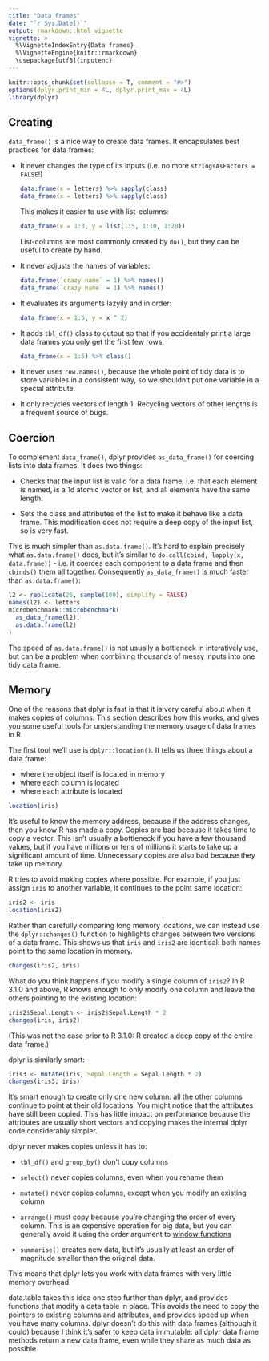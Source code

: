 ```yaml
---
title: "Data frames"
date: "`r Sys.Date()`"
output: rmarkdown::html_vignette
vignette: >
  %\VignetteIndexEntry{Data frames}
  %\VignetteEngine{knitr::rmarkdown}
  \usepackage[utf8]{inputenc}
---
```


```r
knitr::opts_chunk$set(collapse = T, comment = "#>")
options(dplyr.print_min = 4L, dplyr.print_max = 4L)
library(dplyr)
```

## Creating

`data_frame()` is a nice way to create data frames. It encapsulates best practices for data frames:

  * It never changes the type of its inputs (i.e. no more `stringsAsFactors = FALSE`!)
    
    ```r
    data.frame(x = letters) %>% sapply(class)
    data_frame(x = letters) %>% sapply(class)
    ```
    
    This makes it easier to use with list-columns:
    
    ```r
    data_frame(x = 1:3, y = list(1:5, 1:10, 1:20))
    ```
    
    List-columns are most commonly created by `do()`, but they can be useful to
    create by hand.
      
  * It never adjusts the names of variables:
  
    ```r
    data.frame(`crazy name` = 1) %>% names()
    data_frame(`crazy name` = 1) %>% names()
    ```

  * It evaluates its arguments lazyily and in order:
  
    ```r
    data_frame(x = 1:5, y = x ^ 2)
    ```

  * It adds `tbl_df()` class to output so that if you accidentaly print a large 
    data frames you only get the first few rows.
    
    ```r
    data_frame(x = 1:5) %>% class()
    ```
    
  * It never uses `row.names()`, because the whole point of tidy data is to 
    store variables in a consistent way, so we shouldn't put one variable in a 
    special attribute.
  
  * It only recycles vectors of length 1. Recycling vectors of other lengths 
    is a frequent source of bugs.

## Coercion

To complement `data_frame()`, dplyr provides `as_data_frame()` for coercing lists into data frames. It does two things:

* Checks that the input list is valid for a data frame, i.e. that each element
  is named, is a 1d atomic vector or list, and all elements have the same 
  length.
  
* Sets the class and attributes of the list to make it behave like a data frame.
  This modification does not require a deep copy of the input list, so is
  very fast.
  
This is much simpler than `as.data.frame()`. It's hard to explain precisely what `as.data.frame()` does, but it's similar to `do.call(cbind, lapply(x, data.frame))` - i.e. it coerces each component to a data frame and then `cbinds()` them all together. Consequently `as_data_frame()` is much faster than `as.data.frame()`:

```r
l2 <- replicate(26, sample(100), simplify = FALSE)
names(l2) <- letters
microbenchmark::microbenchmark(
  as_data_frame(l2),
  as.data.frame(l2)
)
```

The speed of `as.data.frame()` is not usually a bottleneck in interatively use, but can be a problem when combining thousands of messy inputs into one tidy data frame.

## Memory

One of the reasons that dplyr is fast is that it is very careful about when it makes copies of columns. This section describes how this works, and gives you some useful tools for understanding the memory usage of data frames in R.

The first tool we'll use is `dplyr::location()`. It tells us three things about a data frame:

* where the object itself is located in memory
* where each column is located
* where each attribute is located

```r
location(iris)
```

It's useful to know the memory address, because if the address changes, then you know R has made a copy. Copies are bad because it takes time to copy a vector. This isn't usually a bottleneck if you have a few thousand values, but if you have millions or tens of millions it starts to take up a significant amount of time. Unnecessary copies are also bad because they take up memory.

R tries to avoid making copies where possible. For example, if you just assign `iris` to another variable, it continues to the point same location:

```r
iris2 <- iris
location(iris2)
```

Rather than carefully comparing long memory locations, we can instead use the `dplyr::changes()` function to highlights changes between two versions of a data frame. This shows us that `iris` and `iris2` are identical: both names point to the same location in memory.

```r
changes(iris2, iris)
```

What do you think happens if you modify a single column of `iris2`? In R 3.1.0 and above, R knows enough to only modify one column and leave the others pointing to the existing location:

```r
iris2$Sepal.Length <- iris2$Sepal.Length * 2
changes(iris, iris2)
```

(This was not the case prior to R 3.1.0: R created a deep copy of the entire data frame.)

dplyr is similarly smart:

```r
iris3 <- mutate(iris, Sepal.Length = Sepal.Length * 2)
changes(iris3, iris)
```

It's smart enough to create only one new column: all the other columns continue to point at their old locations. You might notice that the attributes have still been copied. This has little impact on performance because the attributes are usually short vectors and copying makes the internal dplyr code considerably simpler.

dplyr never makes copies unless it has to:

* `tbl_df()` and `group_by()` don't copy columns

* `select()` never copies columns, even when you rename them

* `mutate()` never copies columns, except when you modify an existing column

* `arrange()` must copy because you're changing the order of every column.
  This is an expensive operation for big data, but you can generally avoid
  it using the order argument to [window functions](window-functions.html)

* `summarise()` creates new data, but it's usually at least an order of
  magnitude smaller than the original data.

This means that dplyr lets you work with data frames with very little memory overhead.

data.table takes this idea one step further than dplyr, and provides functions that modify a data table in place. This avoids the need to copy the pointers to existing columns and attributes, and provides speed up when you have many columns. dplyr doesn't do this with data frames (although it could) because I think it's safer to keep data immutable: all dplyr data frame methods return a new data frame, even while they share as much data as possible.
